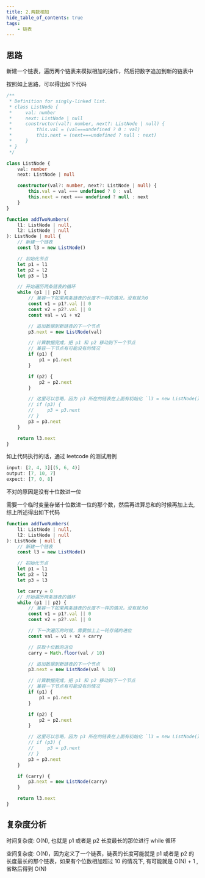 ```yaml
---
title: 2.两数相加
hide_table_of_contents: true
tags:
    - 链表
---
```


## 思路

新建一个链表，遍历两个链表来模拟相加的操作，然后把数字追加到新的链表中

按照如上思路，可以得出如下代码

```ts
/**
 * Definition for singly-linked list.
 * class ListNode {
 *     val: number
 *     next: ListNode | null
 *     constructor(val?: number, next?: ListNode | null) {
 *         this.val = (val===undefined ? 0 : val)
 *         this.next = (next===undefined ? null : next)
 *     }
 * }
 */

class ListNode {
    val: number
    next: ListNode | null

    constructor(val?: number, next?: ListNode | null) {
        this.val = val === undefined ? 0 : val
        this.next = next === undefined ? null : next
    }
}

function addTwoNumbers(
    l1: ListNode | null,
    l2: ListNode | null
): ListNode | null {
    // 新建一个链表
    const l3 = new ListNode()

    // 初始化节点
    let p1 = l1
    let p2 = l2
    let p3 = l3

    // 开始遍历两条链表的循环
    while (p1 || p2) {
        // 兼容一下如果两条链表的长度不一样的情况，没有就为0
        const v1 = p1?.val || 0
        const v2 = p2?.val || 0
        const val = v1 + v2

        // 追加数据到新链表的下一个节点
        p3.next = new ListNode(val)

        // 计算数据完成，把 p1 和 p2 移动到下一个节点
        // 兼容一下节点有可能没有的情况
        if (p1) {
            p1 = p1.next
        }

        if (p2) {
            p2 = p2.next
        }

        // 这里可以忽略，因为 p3 所在的链表在上面有初始化 `l3 = new ListNode()`,所以 p3 是肯定有数据的
        // if (p3) {
        //     p3 = p3.next
        // }
        p3 = p3.next
    }

    return l3.next
}
```

如上代码执行的话，通过 leetcode 的测试用例

```ts
input: [2, 4, 3][(5, 6, 4)]
output: [7, 10, 7]
expect: [7, 0, 8]
```

不对的原因是没有十位数进一位

需要一个临时变量存储十位数进一位的那个数，然后再进算总和的时候再加上去,综上所述得出如下代码

```ts
function addTwoNumbers(
    l1: ListNode | null,
    l2: ListNode | null
): ListNode | null {
    // 新建一个链表
    const l3 = new ListNode()

    // 初始化节点
    let p1 = l1
    let p2 = l2
    let p3 = l3

    let carry = 0
    // 开始遍历两条链表的循环
    while (p1 || p2) {
        // 兼容一下如果两条链表的长度不一样的情况，没有就为0
        const v1 = p1?.val || 0
        const v2 = p2?.val || 0

        // 下一次遍历的时候，需要加上上一轮存储的进位
        const val = v1 + v2 + carry

        // 获取十位数的进位
        carry = Math.floor(val / 10)

        // 追加数据到新链表的下一个节点
        p3.next = new ListNode(val % 10)

        // 计算数据完成，把 p1 和 p2 移动到下一个节点
        // 兼容一下节点有可能没有的情况
        if (p1) {
            p1 = p1.next
        }

        if (p2) {
            p2 = p2.next
        }

        // 这里可以忽略，因为 p3 所在的链表在上面有初始化 `l3 = new ListNode()`,所以 p3 是肯定有数据的
        // if (p3) {
        //     p3 = p3.next
        // }
        p3 = p3.next
    }

    if (carry) {
        p3.next = new ListNode(carry)
    }

    return l3.next
}
```

## 复杂度分析

时间复杂度: O(N), 也就是 p1 或者是 p2 长度最长的那位进行 while 循环

空间复杂度: O(N)，因为定义了一个链表，链表的长度可能就是 p1 或者是 p2 的长度最长的那个链表，如果有个位数相加超过 10 的情况下, 有可能就是 O(N) + 1 , 省略后得到 O(N)
